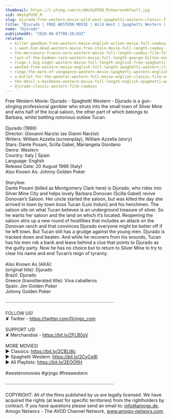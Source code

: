 ```yaml
---
thumbnail: https://i.ytimg.com/vi/mWzXyPU5D_M/maxresdefault.jpg
vid: mWzXyPU5D_M
slug: djurado-free-western-movie-wild-west-spaghetti-western-classic-film-full-action-movie
title: "Djurado | FREE WESTERN MOVIE | Wild West | Spaghetti Western | Classic Film | Full Action Movie"
name: "Djurado"
publishedAt: "2020-06-07T00:30:03Z"
related:
  - killer-goodbye-free-western-movie-english-action-movie-full-cowboy-film
  - i-want-him-dead-western-movie-free-italo-movie-full-length-cowboy-film
  - the-mercenary-franco-nero-western-movie-full-length-cowboy-film-full-movie
  - last-of-the-badmen-rare-western-movie-full-length-george-hilton-english-full-movie
  - ringo-s-big-night-western-movie-full-length-english-free-spaghetti-western
  - wanted-free-western-movie-english-full-length-spaghetti-western-classic-feature-film
  - ringo-the-mark-of-vengeance-western-movie-spaghetti-western-english-full-length-free-westerns
  - a-bullet-for-the-general-western-full-movie-english-classic-film-watchfree-cowboyfilm
  - the-devil-s-backbone-western-movie-full-length-english-spaghetti-western-cowboyfilm-watchfree
  - djurado-classic-western-film-cowboys
---
```


Free Western Movie: Djurado - Spaghetti Western - Djurado is a gun-slinging professional gambler who struts into the small town of Silver Mine and wins half of the local saloon, the other part of which belongs to Barbara, whilst battling notorious outlaw Tucan.<br />
<br />
Djurado (1966)<br />
Director: Giovanni Narzisi (as Gianni Narzisi)<br />
Writers: William Azzella (screenplay), William Azzella (story) <br />
Stars: Dante Posani, Scilla Gabel, Mariangela Giordano <br />
Genre: Western <br />
Country: Italy | Spain<br />
Language: English<br />
Release Date: 20 August 1966 (Italy) <br />
Also Known As: Johnny Golden Poker <br />
<br />
Storyline:<br />
Dante Posani (billed as Montgomery Clark here) is Djurado, who rides into Silver Mine City and helps lovely Barbara Donovan (Scilla Gabel) revive Donovan’s Saloon. Her uncle started the saloon, but was killed the day she arrived in town by town boss Tucan (Luis Induni) and his henchmen. The saloon sits on what Tucan believes is an underground treasure of silver. So he wants her saloon and the land on which it’s located. Reopening the saloon stirs up a new round of hostilities that includes an attack on the Donovan ranch and that convinces Djurado everyone might be better off if he left town. But Tucan still has a grudge against the young men. Djurado is tracked down and beaten. And while he recovers from his wounds, Tucan has his men rob a bank and leave behind a clue that points to Djurado as the guilty party. Now he has no choice but to return to Silver Mine to try to clear his name and end Tucan’s reign of tyranny.<br />
<br />
Also Known As (AKA):<br />
(original title): Djurado<br />
Brazil: Djurado<br />
Greece (transliterated title): Viva caballeros<br />
Spain: Jim Golden Poker<br />
 Johnny Golden Poker<br />
<br />
····················································································<br />
<br />
FOLLOW US!<br />
✘ Twitter - https://twitter.com/Grjngo_com<br />
<br />
SUPPORT US!<br />
✘ Merchandise - https://bit.ly/2FLB0sV<br />
<br />
MORE MOVIES! <br />
► Classics: https://bit.ly/2CBLt8c <br />
► Spaghetti Western: https://bit.ly/2CyCe8I <br />
► All Playlists: https://bit.ly/2EOOfIH <br />
<br />
#westernmovies #grjngo #freewestern<br />
<br />
····················································································<br />
<br />
COPYRIGHT: All of the films published by us are legally licensed. We have acquired the rights (at least for specific territories) from the rightholders by contract. If you have questions please send an email to: info@amogo.de, Amogo Networx - The AVOD Channel Network, www.amogo-networx.com.